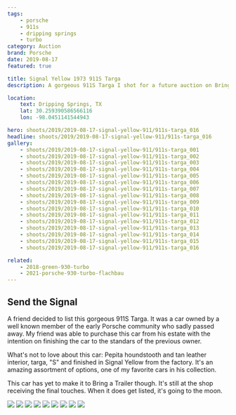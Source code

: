 ```yaml
---
tags:
    - porsche
    - 911s
    - dripping springs
    - turbo
category: Auction
brand: Porsche
date: 2019-08-17
featured: true

title: Signal Yellow 1973 911S Targa
description: A gorgeous 911S Targa I shot for a future auction on Bring a Trailer.

location:
    text: Dripping Springs, TX
    lat: 30.259390586566116
    lon: -98.0451141544943

hero: shoots/2019/2019-08-17-signal-yellow-911/911s-targa_016
headline: shoots/2019/2019-08-17-signal-yellow-911/911s-targa_016
gallery:
    - shoots/2019/2019-08-17-signal-yellow-911/911s-targa_001
    - shoots/2019/2019-08-17-signal-yellow-911/911s-targa_002
    - shoots/2019/2019-08-17-signal-yellow-911/911s-targa_003
    - shoots/2019/2019-08-17-signal-yellow-911/911s-targa_004
    - shoots/2019/2019-08-17-signal-yellow-911/911s-targa_005
    - shoots/2019/2019-08-17-signal-yellow-911/911s-targa_006
    - shoots/2019/2019-08-17-signal-yellow-911/911s-targa_007
    - shoots/2019/2019-08-17-signal-yellow-911/911s-targa_008
    - shoots/2019/2019-08-17-signal-yellow-911/911s-targa_009
    - shoots/2019/2019-08-17-signal-yellow-911/911s-targa_010
    - shoots/2019/2019-08-17-signal-yellow-911/911s-targa_011
    - shoots/2019/2019-08-17-signal-yellow-911/911s-targa_012
    - shoots/2019/2019-08-17-signal-yellow-911/911s-targa_013
    - shoots/2019/2019-08-17-signal-yellow-911/911s-targa_014
    - shoots/2019/2019-08-17-signal-yellow-911/911s-targa_015
    - shoots/2019/2019-08-17-signal-yellow-911/911s-targa_016

related:
    - 2018-green-930-turbo
    - 2021-porsche-930-turbo-flachbau
---
```



<Gallery>

## Send the Signal

A friend decided to list this gorgeous 911S Targa. It was a car owned by a well known member of the early Porsche community who sadly passed away. My friend was able to purchase this car from his estate with the intention on finishing the car to the standars of the previous owner.

What's not to love about this car: Pepita houndstooth and tan leather interior, targa, "S" and finished in Signal Yellow from the factory. It's an amazing assortment of options, one of my favorite cars in his collection.

This car has yet to make it to Bring a Trailer though. It's still at the shop receiving the final touches. When it does get listed, it's going to the moon.

<div class="grid grid-cols-12 gap-8">
    <Image src={frontmatter.gallery[1]} class="w-full h-full object-cover" figureClass="col-span-12" sizes="50vw" />
    <Image src={frontmatter.gallery[2]} class="w-full h-full object-cover" figureClass="col-span-6" sizes="50vw" />
    <Image src={frontmatter.gallery[4]} class="w-full h-full object-cover" figureClass="col-span-6" sizes="50vw" />
    <Image src={frontmatter.gallery[5]} class="w-full h-full object-cover" figureClass="col-span-12" sizes="50vw" />
    <Image src={frontmatter.gallery[9]} class="w-full h-full object-cover" figureClass="col-span-6" sizes="50vw" />
    <Image src={frontmatter.gallery[8]} class="w-full h-full object-cover" figureClass="col-span-6" sizes="50vw" />
    <Image src={frontmatter.gallery[11]} class="w-full h-full object-cover" figureClass="col-span-12" sizes="50vw" />
    <Image src={frontmatter.gallery[14]} class="w-full h-full object-cover" figureClass="col-span-6" sizes="50vw" />
    <Image src={frontmatter.gallery[15]} class="w-full h-full object-cover" figureClass="col-span-6" sizes="50vw" />
</div>

</Gallery>
